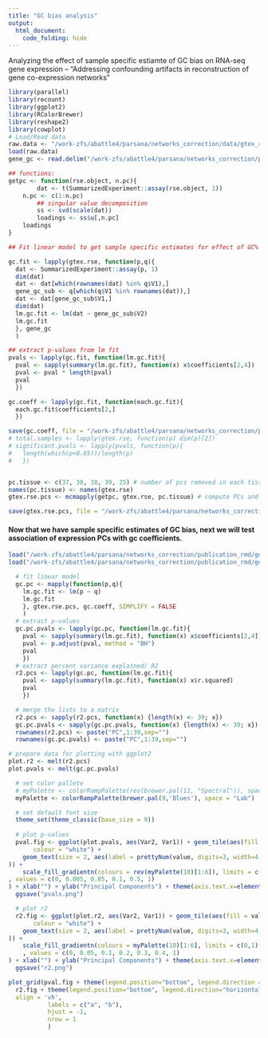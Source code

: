 ```yaml
---
title: "GC bias analysis"
output:
  html_document:
    code_folding: hide
---
```



Analyzing the effect of sample specific estiamte of GC bias on RNA-seq gene expression -- "Addressing confounding artifacts in reconstruction of gene co-expression networks"

```r
library(parallel)
library(recount)
library(ggplot2)
library(RColorBrewer)
library(reshape2)
library(cowplot)
# Load/Read data
raw.data <- "/work-zfs/abattle4/parsana/networks_correction/data/gtex_rse.Rdata"
load(raw.data)
gene_gc <- read.delim("/work-zfs/abattle4/parsana/networks_correction/publication_rmd/gene_gc_content/analysis/gene_full_gc_content.txt", header = F, stringsAsFactors = F)

## functions:
getpc <- function(rse.object, n.pc){
        dat <- t(SummarizedExperiment::assay(rse.object, 1))
    n.pc <- c(1:n.pc)
        ## singular value decomposition
        ss <- svd(scale(dat))
        loadings <- ss$u[,n.pc]
    loadings
}

## Fit linear model to get sample specific estimates for effect of GC% on gene expression

gc.fit <- lapply(gtex.rse, function(p,q){
  dat <- SummarizedExperiment::assay(p, 1)
  dim(dat)
  dat <- dat[which(rownames(dat) %in% q$V1),]
  gene_gc_sub <- q[which(q$V1 %in% rownames(dat)),]
  dat <- dat[gene_gc_sub$V1,]
  dim(dat)
  lm.gc.fit <- lm(dat ~ gene_gc_sub$V2)
  lm.gc.fit
  }, gene_gc
  )

## extract p-values from lm fit
pvals <- lapply(gc.fit, function(lm.gc.fit){
  pval <- sapply(summary(lm.gc.fit), function(x) x$coefficients[2,4])
  pval <- pval * length(pval)
  pval
  })

gc.coeff <- lapply(gc.fit, function(each.gc.fit){
  each.gc.fit$coefficients[2,]
  })

save(gc.coeff, file = "/work-zfs/abattle4/parsana/networks_correction/publication_rmd/gene_gc_content/analysis/gc_estimate_sample.RData")
# total.samples <- lapply(gtex.rse, function(p) dim(p)[2])
# significant.pvals <- lapply(pvals, function(p){
#   length(which(p<0.05))/length(p)
#   })


pc.tissue <- c(37, 30, 38, 39, 25) # number of pcs removed in each tissue
names(pc.tissue) <- names(gtex.rse)
gtex.rse.pcs <- mcmapply(getpc, gtex.rse, pc.tissue) # compute PCs and get loadings

save(gtex.rse.pcs, file = "/work-zfs/abattle4/parsana/networks_correction/publication_rmd/gene_gc_content/analysis/pcs_removed.RData") # save the loadings as RData object

```

#### Now that we have sample specific estimates of GC bias, next we will test association of expression PCs with gc coefficients.
```r

load("/work-zfs/abattle4/parsana/networks_correction/publication_rmd/gene_gc_content/analysis/gc_estimate_sample.RData")
load("/work-zfs/abattle4/parsana/networks_correction/publication_rmd/gene_gc_content/analysis/pcs_removed.RData")

  # fit linear model
  gc.pc <- mapply(function(p,q){
    lm.gc.fit <- lm(p ~ q)
    lm.gc.fit
    }, gtex.rse.pcs, gc.coeff, SIMPLIFY = FALSE
    )
  # extract p-values
  gc.pc.pvals <- lapply(gc.pc, function(lm.gc.fit){
    pval <- sapply(summary(lm.gc.fit), function(x) x$coefficients[2,4])
    pval <- p.adjust(pval, method = "BH")
    pval
    })
  # extract percent variance explained/ R2
  r2.pcs <- lapply(gc.pc, function(lm.gc.fit){
    pval <- sapply(summary(lm.gc.fit), function(x) x$r.squared)
    pval
    })

  # merge the lists to a matrix
  r2.pcs <- sapply(r2.pcs, function(x) {length(x) <- 39; x})
  gc.pc.pvals <- sapply(gc.pc.pvals, function(x) {length(x) <- 39; x})
  rownames(r2.pcs) <- paste("PC",1:39,sep="")
  rownames(gc.pc.pvals) <- paste("PC",1:39,sep="")

# prepare data for plotting with ggplot2
plot.r2 <- melt(r2.pcs)
plot.pvals <- melt(gc.pc.pvals)

  # set color pallete
  # myPalette <- colorRampPalette(rev(brewer.pal(11, "Spectral")), space="Lab")
  myPalette <- colorRampPalette(brewer.pal(9,'Blues'), space = "Lab")

  # set default font size
  theme_set(theme_classic(base_size = 9)) 
  
  # plot p-values
  pval.fig <- ggplot(plot.pvals, aes(Var2, Var1)) + geom_tile(aes(fill = value),
       colour = "white") + 
    geom_text(size = 2, aes(label = prettyNum(value, digits=3, width=4, format="fg")
)) +
    scale_fill_gradientn(colours = rev(myPalette(10)[1:6]), limits = c(0,1)
, values = c(0, 0.005, 0.05, 0.1, 0.5, 1)
) + xlab("") + ylab("Principal Components") + theme(axis.text.x=element_text(colour="black"), axis.text.y=element_text(colour="black"))
  ggsave("pvals.png")

  # plot r2
  r2.fig <- ggplot(plot.r2, aes(Var2, Var1)) + geom_tile(aes(fill = value),
       colour = "white") + 
    geom_text(size = 2, aes(label = prettyNum(value, digits=3, width=4, format="fg")
)) +
    scale_fill_gradientn(colours = myPalette(10)[1:6], limits = c(0,1)
    , values = c(0, 0.05, 0.1, 0.2, 0.3, 0.4, 1)
) + xlab("") + ylab("Principal Components") + theme(axis.text.x=element_text(colour="black"), axis.text.y=element_text(colour="black"))
  ggsave("r2.png")

plot_grid(pval.fig + theme(legend.position="bottom", legend.direction = "horizontal"),
  r2.fig + theme(legend.position="bottom", legend.direction="horizontal"),
  align = 'vh',
           labels = c("a", "b"),
           hjust = -1,
           nrow = 1
           )
```
